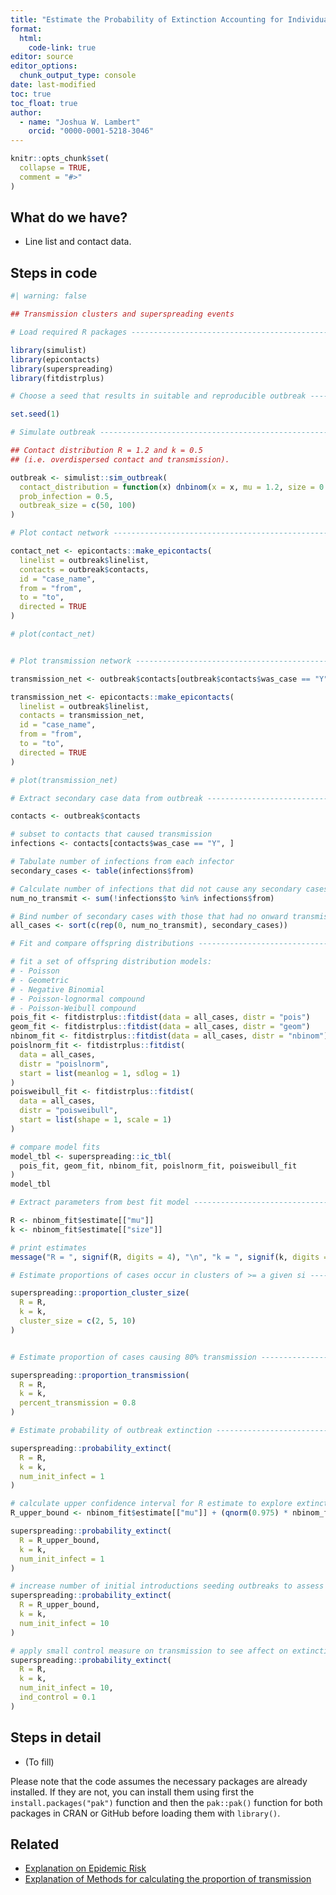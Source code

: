 ```yaml
---
title: "Estimate the Probability of Extinction Accounting for Individual-level Transmission Variation"
format: 
  html:
    code-link: true
editor: source
editor_options: 
  chunk_output_type: console
date: last-modified
toc: true
toc_float: true
author: 
  - name: "Joshua W. Lambert"
    orcid: "0000-0001-5218-3046"
---
```


```r
knitr::opts_chunk$set(
  collapse = TRUE,
  comment = "#>"
)
```

## What do we have?

- Line list and contact data.

## Steps in code

```r
#| warning: false

## Transmission clusters and superspreading events

# Load required R packages ------------------------------------------------

library(simulist)
library(epicontacts)
library(superspreading)
library(fitdistrplus)

# Choose a seed that results in suitable and reproducible outbreak --------

set.seed(1)

# Simulate outbreak -------------------------------------------------------

## Contact distribution R = 1.2 and k = 0.5
## (i.e. overdispersed contact and transmission).

outbreak <- simulist::sim_outbreak(
  contact_distribution = function(x) dnbinom(x = x, mu = 1.2, size = 0.4),
  prob_infection = 0.5,
  outbreak_size = c(50, 100)
)

# Plot contact network ----------------------------------------------------

contact_net <- epicontacts::make_epicontacts(
  linelist = outbreak$linelist,
  contacts = outbreak$contacts,
  id = "case_name",
  from = "from",
  to = "to",
  directed = TRUE
)

# plot(contact_net)


# Plot transmission network -----------------------------------------------

transmission_net <- outbreak$contacts[outbreak$contacts$was_case == "Y", ]

transmission_net <- epicontacts::make_epicontacts(
  linelist = outbreak$linelist,
  contacts = transmission_net,
  id = "case_name",
  from = "from",
  to = "to",
  directed = TRUE
)

# plot(transmission_net)

# Extract secondary case data from outbreak -------------------------------

contacts <- outbreak$contacts

# subset to contacts that caused transmission
infections <- contacts[contacts$was_case == "Y", ]

# Tabulate number of infections from each infector
secondary_cases <- table(infections$from)

# Calculate number of infections that did not cause any secondary cases
num_no_transmit <- sum(!infections$to %in% infections$from)

# Bind number of secondary cases with those that had no onward transmission
all_cases <- sort(c(rep(0, num_no_transmit), secondary_cases))

# Fit and compare offspring distributions ---------------------------------

# fit a set of offspring distribution models:
# - Poisson
# - Geometric
# - Negative Binomial
# - Poisson-lognormal compound
# - Poisson-Weibull compound
pois_fit <- fitdistrplus::fitdist(data = all_cases, distr = "pois")
geom_fit <- fitdistrplus::fitdist(data = all_cases, distr = "geom")
nbinom_fit <- fitdistrplus::fitdist(data = all_cases, distr = "nbinom")
poislnorm_fit <- fitdistrplus::fitdist(
  data = all_cases,
  distr = "poislnorm",
  start = list(meanlog = 1, sdlog = 1)
)
poisweibull_fit <- fitdistrplus::fitdist(
  data = all_cases,
  distr = "poisweibull",
  start = list(shape = 1, scale = 1)
)

# compare model fits
model_tbl <- superspreading::ic_tbl(
  pois_fit, geom_fit, nbinom_fit, poislnorm_fit, poisweibull_fit
)
model_tbl

# Extract parameters from best fit model ----------------------------------

R <- nbinom_fit$estimate[["mu"]]
k <- nbinom_fit$estimate[["size"]]

# print estimates
message("R = ", signif(R, digits = 4), "\n", "k = ", signif(k, digits = 4))

# Estimate proportions of cases occur in clusters of >= a given si --------

superspreading::proportion_cluster_size(
  R = R, 
  k = k, 
  cluster_size = c(2, 5, 10)
)


# Estimate proportion of cases causing 80% transmission -------------------

superspreading::proportion_transmission(
  R = R, 
  k = k, 
  percent_transmission = 0.8
)

# Estimate probability of outbreak extinction -----------------------------

superspreading::probability_extinct(
  R = R,
  k = k,
  num_init_infect = 1
)

# calculate upper confidence interval for R estimate to explore extinction probability
R_upper_bound <- nbinom_fit$estimate[["mu"]] + (qnorm(0.975) * nbinom_fit$sd[["mu"]])

superspreading::probability_extinct(
  R = R_upper_bound, 
  k = k, 
  num_init_infect = 1
)

# increase number of initial introductions seeding outbreaks to assess risk
superspreading::probability_extinct(
  R = R_upper_bound,
  k = k,
  num_init_infect = 10
)

# apply small control measure on transmission to see affect on extinction probability
superspreading::probability_extinct(
  R = R,
  k = k,
  num_init_infect = 10,
  ind_control = 0.1
)
```


## Steps in detail

<!-- OPTIONAL -->

<!-- reduce length of strings with a large language model like chatgpt -->

- (To fill)

<!-- must: keep to warn users on how to install packages -->

Please note that the code assumes the necessary packages are already installed. If they are not, you can install them using first the `install.packages("pak")` function and then the `pak::pak()` function for both packages in CRAN or GitHub before loading them with `library()`. 

<!-- optional: erase if no assumed distribution is needed -->


## Related

- [Explanation on Epidemic Risk](https://epiverse-trace.github.io/superspreading/articles/epidemic_risk.html)
- [Explanation of Methods for calculating the proportion of transmission](https://epiverse-trace.github.io/superspreading/articles/proportion_transmission.html)
